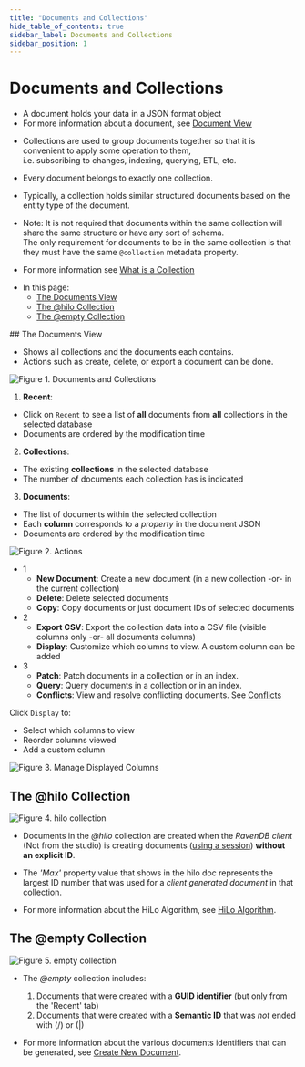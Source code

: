 ```yaml
---
title: "Documents and Collections"
hide_table_of_contents: true
sidebar_label: Documents and Collections
sidebar_position: 1
---
```



# Documents and Collections
<Admonition type="note" title="Documents" id="documents" href="#documents">

* A document holds your data in a JSON format object  
* For more information about a document, see [Document View](../../../studio/database/documents/document-view.mdx)
</Admonition>

<Admonition type="note" title="Collections" id="collections" href="#collections">

* Collections are used to group documents together so that it is convenient to apply some operation to them,  
  i.e. subscribing to changes, indexing, querying, ETL, etc.  

* Every document belongs to exactly one collection.  

* Typically, a collection holds similar structured documents based on the entity type of the document.  

* Note: It is not required that documents within the same collection will share the same structure or have any sort of schema.  
  The only requirement for documents to be in the same collection is that they must have the same `@collection` metadata property.  

* For more information see [What is a Collection](../../../client-api/faq/what-is-a-collection.mdx)  
</Admonition>

<Admonition type="note" title="">

* In this page:  
  * [The Documents View](../../../studio/database/documents/documents-and-collections.mdx#the-documents-view)  
  * [The @hilo Collection](../../../studio/database/documents/documents-and-collections.mdx#the-@hilo-collection)  
  * [The @empty Collection](../../../studio/database/documents/documents-and-collections.mdx#the-@empty-collection)  
</Admonition>
## The Documents View  

* Shows all collections and the documents each contains.  
* Actions such as create, delete, or export a document can be done.  

![Figure 1. Documents and Collections](./assets/documents-and-collections-1.png)

1.  **Recent**:
  *  Click on `Recent` to see a list of **all** documents from **all** collections in the selected database  
  *  Documents are ordered by the modification time  

2.  **Collections**:
  *  The existing **collections** in the selected database  
  *  The number of documents each collection has is indicated  

3.  **Documents**:
  *  The list of documents within the selected collection  
  *  Each **column** corresponds to a _property_ in the document JSON  
  *  Documents are ordered by the modification time  


  

![Figure 2. Actions](./assets/documents-and-collections-2.png)

* 1  
  * **New Document**: Create a new document (in a new collection -or- in the current collection)  
  * **Delete**: Delete selected documents  
  * **Copy**: Copy documents or just document IDs of selected documents  
* 2  
  *  **Export CSV**: Export the collection data into a CSV file (visible columns only -or- all documents columns)  
  *  **Display**: Customize which columns to view. A custom column can be added  
* 3  
  * **Patch**: Patch documents in a collection or in an index.  
  * **Query**: Query documents in a collection or in an index.  
  * **Conflicts**: View and resolve conflicting documents. See [Conflicts](../../../studio/database/documents/conflicts-view.mdx)  


  

Click `Display` to:  

* Select which columns to view  
* Reorder columns viewed  
* Add a custom column  


![Figure 3. Manage Displayed Columns](./assets/documents-and-collections-3.png)



## The @hilo Collection  

![Figure 4. hilo collection](./assets/documents-and-collections-4.png)

* Documents in the _@hilo_ collection are created when the _RavenDB client_ (Not from the studio) is creating documents ([using a session](../../../client-api/session/storing-entities.mdx))
**without an explicit ID**.  

* The _'Max'_ property value that shows in the hilo doc represents the largest ID number that was used for a _client generated document_ in that collection.  

* For more information about the HiLo Algorithm, see [HiLo Algorithm](../../../client-api/document-identifiers/hilo-algorithm.mdx).  


## The @empty Collection  

![Figure 5. empty collection](./assets/documents-and-collections-5.png)

* The _@empty_ collection includes:  
  1. Documents that were created with a **GUID identifier** (but only from the 'Recent' tab)  
  2. Documents that were created with a **Semantic ID** that was _not_ ended with (/) or (|)  

* For more information about the various documents identifiers that can be generated, 
  see [Create New Document](../../../studio/database/documents/create-new-document.mdx#create-new-document).  


